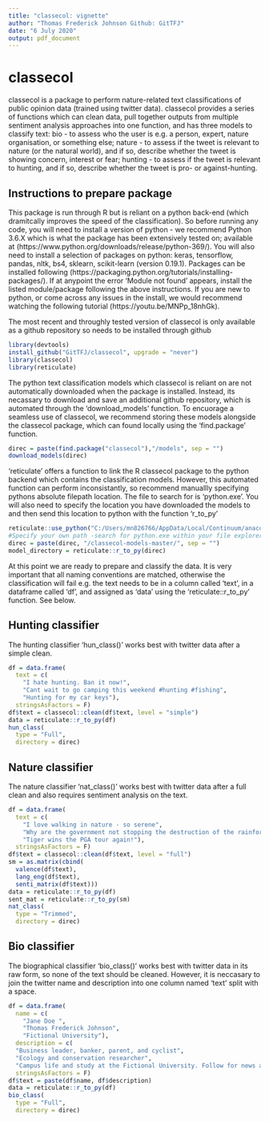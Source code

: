 ```yaml
---
title: "classecol: vignette"
author: "Thomas Frederick Johnson Github: GitTFJ"
date: "6 July 2020"
output: pdf_document
---
```


# classecol

classecol is a package to perform nature-related text classifications of public opinion data (trained using twitter data). classecol provides a series of functions which can clean data, pull together outputs from multiple sentiment analysis approaches into one function, and has three models to classify text: bio - to assess who the user is e.g. a person, expert, nature organisation, or something else; nature - to assess if the tweet is relevant to nature (or the natural world), and if so, describe whether the tweet is showing concern, interest or fear; hunting - to assess if the tweet is relevant to hunting, and if so, describe whether the tweet is pro- or against-hunting.

## Instructions to prepare package

This package is run through R but is reliant on a python back-end (which dramitcally improves the speed of the classification). So before running any code, you will need to install a version of python - we recommend Python 3.6.X which is what the package has been extensively tested on; available at (https://www.python.org/downloads/release/python-369/). You will also need to install a selection of packages on python: keras, tensorflow, pandas, nltk, bs4, sklearn, scikit-learn (version 0.19.1). Packages can be installed following (https://packaging.python.org/tutorials/installing-packages/). If at anypoint the error 'Module not found' appears, install the listed module/package following the above instructions. If you are new to python, or come across any issues in the install, we would recommend watching the following tutorial (https://youtu.be/MNPp_18nhGk).

The most recent and throughly tested version of classecol is only available as a github repository so needs to be installed through github
```r
library(devtools)
install_github("GitTFJ/classecol", upgrade = "never")
library(classecol)
library(reticulate)
```

The python text classification models which classecol is reliant on are not automatically downloaded when the package is installed. Instead, its necassary to download and save an additional github repository, which is automated through the 'download_models' function. To encuorage a seamless use of classecol, we recommend storing these models alongside the classecol package, which can found locally using the 'find.package' function.
```r
direc = paste(find.package("classecol"),"/models", sep = "")
download_models(direc)
```

'reticulate' offers a function to link the R classecol package to the python backend which contains the classification models. However, this automated function can perform inconsistantly, so recommend manuallly specifying pythons absolute filepath location. The file to search for is 'python.exe'. You will also need to specify the location you have downloaded the models to and then send this location to python with the function 'r_to_py'
```r
reticulate::use_python("C:/Users/mn826766/AppData/Local/Continuum/anaconda3/python.exe") 
#Specify your own path -search for python.exe within your file explorer
direc = paste(direc, "/classecol-models-master/", sep = "")
model_directory = reticulate::r_to_py(direc)
```



At this point we are ready to prepare and classify the data. It is very important that all naming conventions are matched, otherwise the classification will fail e.g. the text needs to be in a column called 'text', in a dataframe called 'df', and assigned as 'data' using the 'reticulate::r_to_py' function. See below.

## Hunting classifier
The hunting classifier 'hun_class()' works best with twitter data after a simple clean. 
```r
df = data.frame(
  text = c(
    "I hate hunting. Ban it now!", 
    "Cant wait to go camping this weekend #hunting #fishing", 
    "Hunting for my car keys"), 
  stringsAsFactors = F)
df$text = classecol::clean(df$text, level = "simple")
data = reticulate::r_to_py(df)
hun_class(
  type = "Full",
  directory = direc)
```


## Nature classifier
The nature classifier 'nat_class()' works best with twitter data after a full clean and also requires sentiment analysis on the text.
```r
df = data.frame(
  text = c(
    "I love walking in nature - so serene", 
    "Why are the government not stopping the destruction of the rainforest?!", 
    "Tiger wins the PGA tour again!"), 
  stringsAsFactors = F)
df$text = classecol::clean(df$text, level = "full")
sm = as.matrix(cbind(
  valence(df$text), 
  lang_eng(df$text), 
  senti_matrix(df$text)))
data = reticulate::r_to_py(df)
sent_mat = reticulate::r_to_py(sm)
nat_class(
  type = "Trimmed",
  directory = direc)
```


## Bio classifier
The biographical classifier 'bio_class()' works best with twitter data in its raw form, so none of the text should be cleaned. However, it is neccasary to join the twitter name and description into one column named 'text' split with a space. 
```r
df = data.frame(
  name = c(
    "Jane Doe ",
    "Thomas Frederick Johnson",
    "Fictional University"),
  description = c(
  "Business leader, banker, parent, and cyclist", 
  "Ecology and conservation researcher", 
  "Campus life and study at the Fictional University. Follow for news and updates"), 
  stringsAsFactors = F)
df$text = paste(df$name, df$description)
data = reticulate::r_to_py(df)
bio_class(
  type = "Full",
  directory = direc)
```
